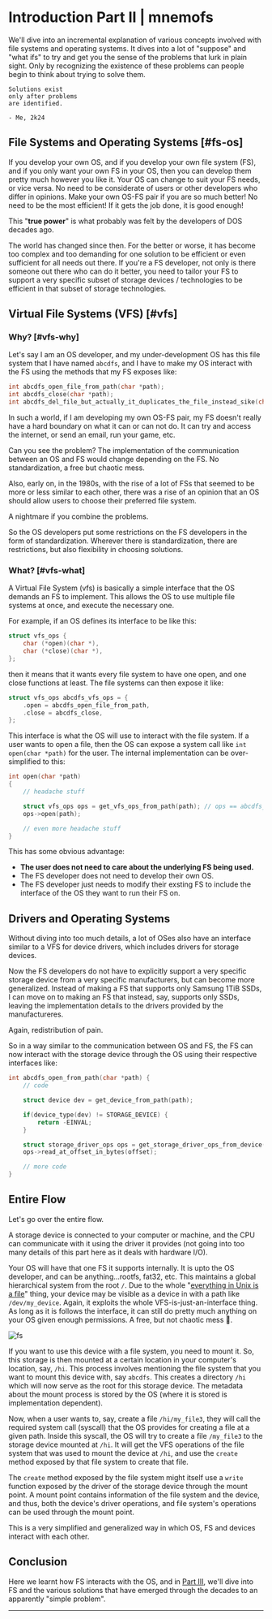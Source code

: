 

# Introduction Part II | mnemofs

We'll dive into an incremental explanation of various concepts involved with file systems and operating systems. It dives into a lot of "suppose" and "what ifs" to try and get you the sense of the problems that lurk in plain sight. Only by recognizing the existence of these problems can people begin to think about trying to solve them.

```
Solutions exist
only after problems
are identified.

- Me, 2k24
```

## File Systems and Operating Systems [#fs-os]

If you develop your own OS, and if you develop your own file system (FS), and if you only want your own FS in your OS, then you can develop them pretty much however you like it. Your OS can change to suit your FS needs, or vice versa. No need to be considerate of users or other developers who differ in opinions. Make your own OS-FS pair if you are so much better! No need to be the most efficient! If it gets the job done, it is good enough!

This "**true power**" is what probably was felt by the developers of DOS decades ago.

The world has changed since then. For the better or worse, it has become too complex and too demanding for one solution to be efficient or even sufficient for all needs out there. If you're a FS developer, not only is there someone out there who can do it better, you need to tailor your FS to support a very specific subset of storage devices / technologies to be efficient in that subset of storage technologies.

## Virtual File Systems (VFS) [#vfs]

### Why? [#vfs-why]

Let's say I am an OS developer, and my under-development OS has this file system that I have named `abcdfs`, and I have to make my OS interact with the FS using the methods that my FS exposes like:

```c
int abcdfs_open_file_from_path(char *path);
int abcdfs_close(char *path);
int abcdfs_del_file_but_actually_it_duplicates_the_file_instead_sike(char *path);
```

In such a world, if I am developing my own OS-FS pair, my FS doesn't really have a hard boundary on what it can or can not do. It can try and access the internet, or send an email, run your game, etc.

Can you see the problem? The implementation of the communication between an OS and FS would change depending on the FS. No standardization, a free but chaotic mess.

Also, early on, in the 1980s, with the rise of a lot of FSs that seemed to be more or less similar to each other, there was a rise of an opinion that an OS should allow users to choose their preferred file system.

A nightmare if you combine the problems.

So the OS developers put some restrictions on the FS developers in the form of standardization. Wherever there is standardization, there are restrictions, but also flexibility in choosing solutions.

### What? [#vfs-what]

A Virtual File System (vfs) is basically a simple interface that the OS demands an FS to implement. This allows the OS to use multiple file systems at once, and execute the necessary one.

For example, if an OS defines its interface to be like this:

```c
struct vfs_ops {
    char (*open)(char *),
    char (*close)(char *),
};
```

then it means that it wants every file system to have one open, and one close functions at least. The file systems can then expose it like:

```c
struct vfs_ops abcdfs_vfs_ops = {
    .open = abcdfs_open_file_from_path,
    .close = abcdfs_close,
};
```

This interface is what the OS will use to interact with the file system. If a user wants to open a file, then the OS can expose a system call like `int open(char *path)` for the user. The internal implementation can be over-simplified to this:
```c
int open(char *path)
{
    // headache stuff

    struct vfs_ops ops = get_vfs_ops_from_path(path); // ops == abcdfs_vfs_ops
    ops->open(path);

    // even more headache stuff
}
```

This has some obvious advantage:

- **The user does not need to care about the underlying FS being used.**
- The FS developer does not need to develop their own OS.
- The FS developer just needs to modify their exsting FS to include the interface of the OS they want to run their FS on.

## Drivers and Operating Systems

Without diving into too much details, a lot of OSes also have an interface similar to a VFS for device drivers, which includes drivers for storage devices.

Now the FS developers do not have to explicitly support a very specific storage device from a very specific manufacturers, but can become more generalized. Instead of making a FS that supports only Samsung 1TiB SSDs, I can move on to making an FS that instead, say, supports only SSDs, leaving the implementation details to the drivers provided by the manufactureres.

Again, redistribution of pain.

So in a way similar to the communication between OS and FS, the FS can now interact with the storage device through the OS using their respective interfaces like:

```c
int abcdfs_open_from_path(char *path) {
    // code

    struct device dev = get_device_from_path(path);

    if(device_type(dev) != STORAGE_DEVICE) {
        return -EINVAL;
    }

    struct storage_driver_ops ops = get_storage_driver_ops_from_device(dev);
    ops->read_at_offset_in_bytes(offset);

    // more code
}
```

## Entire Flow

Let's go over the entire flow.

A storage device is connected to your computer or machine, and the CPU can communicate with it using the driver it provides (not going into too many details of this part here as it deals with hardware I/O).

Your OS will have that one FS it supports internally. It is upto the OS developer, and can be anything...rootfs, fat32, etc. This maintains a global hierarchical system from the root `/`. Due to the whole "[everything in Unix is a file](https://en.wikipedia.org/wiki/Everything_is_a_file)" thing, your device may be visible as a device in with a path like `/dev/my_device`. Again, it exploits the whole VFS-is-just-an-interface thing. As long as it is follows the interface, it can still do pretty much anything on your OS given enough permissions. A free, but not chaotic mess 🥳.

![fs](https://res.cloudinary.com/dbzi2yvvc/image/upload/v1716198473/Screenshot_20240520_151422_ocimv9.png)

If you want to use this device with a file system, you need to mount it. So, this storage is then mounted at a certain location in your computer's location, say, `/hi`. This process involves mentioning the file system that you want to mount this device with, say `abcdfs`. This creates a directory `/hi` which will now serve as the root for this storage device. The metadata about the mount process is stored by the OS (where it is stored is implementation dependent).

Now, when a user wants to, say, create a file `/hi/my_file3`, they will call the required system call (syscall) that the OS provides for creating a file at a given path. Inside this syscall, the OS will try to create a file `/my_file3` to the storage device mounted at `/hi`. It will get the VFS operations of the file system that was used to mount the device at `/hi`, and use the `create` method exposed by that file system to create that file.

The `create` method exposed by the file system might itself use a `write` function exposed by the driver of the storage device through the mount point. A mount point contains information of the file system and the device, and thus, both the device's driver operations, and file system's operations can be used through the mount point.

This is a very simplified and generalized way in which OS, FS and devices interact with each other.

## Conclusion

Here we learnt how FS interacts with the OS, and in <a href={next}>Part III</a>, we'll dive into FS and the various solutions that have emerged through the decades to an apparently "simple problem".

---

<Cards>
<Card icon="❰&emsp;" title="Part I" href={prev} />
<Card icon="❱&emsp;" title="Part III" href={next} />
</Cards>